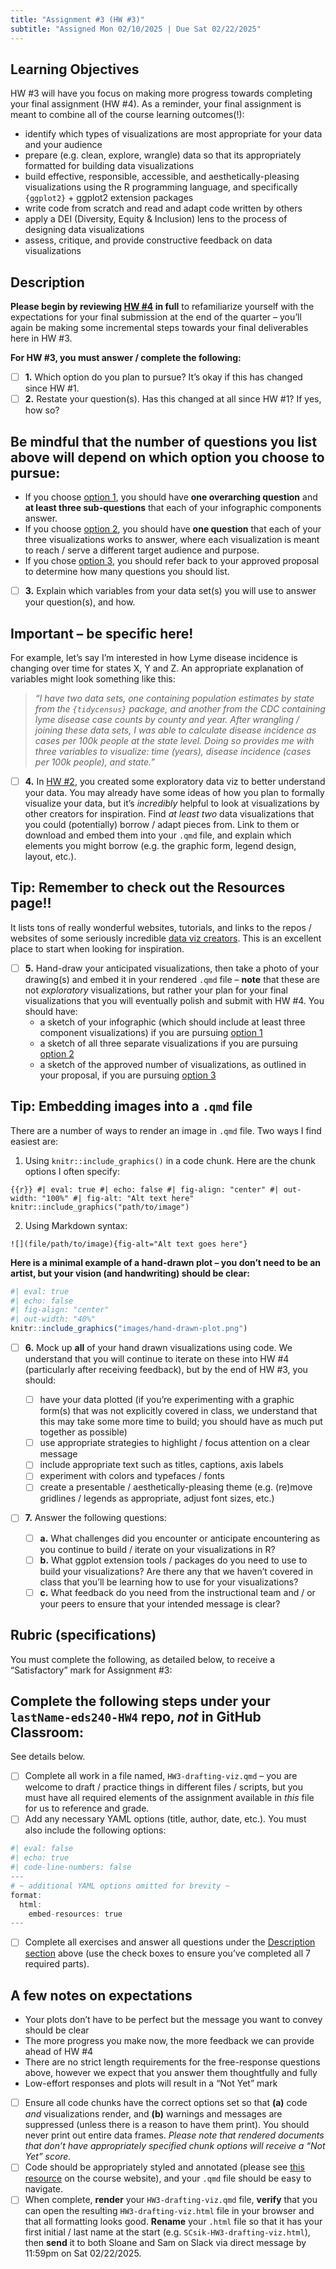 ```yaml
---
title: "Assignment #3 (HW #3)"
subtitle: "Assigned Mon 02/10/2025 | Due Sat 02/22/2025"
---
```


## Learning Objectives

HW #3 will have you focus on making more progress towards completing your final assignment (HW #4). As a reminder, your final assignment is meant to combine all of the course learning outcomes(!):

- identify which types of visualizations are most appropriate for your data and your audience
- prepare (e.g. clean, explore, wrangle) data so that its appropriately formatted for building data visualizations
- build effective, responsible, accessible, and aesthetically-pleasing visualizations using the R programming language, and specifically `{ggplot2}` + ggplot2 extension packages
- write code from scratch and read and adapt code written by others
- apply a DEI (Diversity, Equity & Inclusion) lens to the process of designing data visualizations 
- assess, critique, and provide constructive feedback on data visualizations

## Description 

[**Please begin by reviewing [HW #4](HW4.qmd){target="_blank"} in full**]{.teal-text} to refamiliarize yourself with the expectations for your final submission at the end of the quarter -- you'll again be making some incremental steps towards your final deliverables here in HW #3. 

[**For HW #3, you must answer / complete the following:**]{.teal-text}

- [ ] **1.** Which option do you plan to pursue? It's okay if this has changed since HW #1.
- [ ] **2.** Restate your question(s). Has this changed at all since HW #1? If yes, how so? 

::: {.callout-note}
## Be mindful that the number of questions you list above will depend on which option you choose to pursue:

- If you choose [option 1](HW4.qmd#option-1){target="_blank"}, you should have **one overarching question** and **at least three sub-questions** that each of your infographic components answer.
- If you choose [option 2 ](HW4.qmd#option-2){target="_blank"}, you should have **one question** that each of your three visualizations works to answer, where each visualization is meant to reach / serve a different target audience and purpose.
- If you chose [option 3](HW4.qmd#option-3){target="_blank"}, you should refer back to your approved proposal to determine how many questions you should list.
:::

- [ ] **3.** Explain which variables from your data set(s) you will use to answer your question(s), and how.

::: {.callout-important}
## Important -- be specific here!
For example, let's say I'm interested in how Lyme disease incidence is changing over time for states X, Y and Z. An appropriate explanation of variables might look something like this: 

>*"I have two data sets, one containing population estimates by state from the `{tidycensus}` package, and another from the CDC containing lyme disease case counts by county and year. After wrangling / joining these data sets, I was able to calculate disease incidence as cases per 100k people at the state level. Doing so provides me with three variables to visualize: time (years), disease incidence (cases per 100k people), and state."*
:::

- [ ] **4.** In [HW #2](HW2.qmd){target="_blank"}, you created some exploratory data viz to better understand your data. You may already have some ideas of how you plan to formally visualize your data, but it's *incredibly* helpful to look at visualizations by other creators for inspiration. Find *at least two* data visualizations that you could (potentially) borrow / adapt pieces from. Link to them or download and embed them into your `.qmd` file, and explain which elements you might borrow (e.g. the graphic form, legend design, layout, etc.). 

::: {.callout-tip}
## Tip: Remember to check out the Resources page!!
It lists tons of really wonderful websites, tutorials, and links to the repos / websites of some seriously incredible [data viz creators](../resources.qmd#inspirational-data-visualization-creators){target="_blank"}. This is an excellent place to start when looking for inspiration.
:::

- [ ] **5.** Hand-draw your anticipated visualizations, then take a photo of your drawing(s) and embed it in your rendered `.qmd` file -- **note** that these are not *exploratory* visualizations, but rather your plan for your final visualizations that you will eventually polish and submit with HW #4. You should have:
    - a sketch of your infographic (which should include at least three component visualizations) if you are pursuing [option 1](HW4.qmd#option-1){target="_blank"}
    - a sketch of all three separate visualizations if you are pursuing [option 2](HW4.qmd#option-2){target="_blank"}
    - a sketch of the approved number of visualizations, as outlined in your proposal, if you are pursuing [option 3](HW4.qmd#option-3){target="_blank"}

::: {.callout-tip}
## Tip: Embedding images into a `.qmd` file

There are a number of ways to render an image in `.qmd` file. Two ways I find easiest are:

1. Using `knitr::include_graphics()` in a code chunk. Here are the chunk options I often specify:

```{{r}}
#| eval: true
#| echo: false
#| fig-align: "center"
#| out-width: "100%"
#| fig-alt: "Alt text here"
knitr::include_graphics("path/to/image")
```

2. Using Markdown syntax:

`![](file/path/to/image){fig-alt="Alt text goes here"}`

**Here is a minimal example of a hand-drawn plot -- you don't need to be an artist, but your vision (and handwriting) should be clear:**
```r
#| eval: true
#| echo: false
#| fig-align: "center"
#| out-width: "40%"
knitr::include_graphics("images/hand-drawn-plot.png")
```

:::

- [ ] **6.** Mock up **all** of your hand drawn visualizations using code. We understand that you will continue to iterate on these into HW #4 (particularly after receiving feedback), but by the end of HW #3, you should:

  - [ ] have your data plotted (if you're experimenting with a graphic form(s) that was not explicitly covered in class, we understand that this may take some more time to build; you should have as much put together as possible)
  - [ ] use appropriate strategies to highlight / focus attention on a clear message
  - [ ] include appropriate text such as titles, captions, axis labels 
  - [ ] experiment with colors and typefaces / fonts
  - [ ] create a presentable / aesthetically-pleasing theme (e.g. (re)move gridlines / legends as appropriate, adjust font sizes, etc.)

- [ ] **7.** Answer the following questions:
    - [ ] **a.** What challenges did you encounter or anticipate encountering as you continue to build / iterate on your visualizations in R?
    - [ ] **b.** What ggplot extension tools / packages do you need to use to build your visualizations? Are there any that we haven't covered in class that you'll be learning how to use for your visualizations?
    - [ ] **c.** What feedback do you need from the instructional team and / or your peers to ensure that your intended message is clear?

## Rubric (specifications)

You must complete the following, as detailed below, to receive a "Satisfactory" mark for Assignment #3:

::: {.callout-important}
## **Complete the following steps under your `lastName-eds240-HW4` repo, *not* in GitHub Classroom:**
See details below.
:::

- [ ] Complete all work in a file named, `HW3-drafting-viz.qmd` -- you are welcome to draft / practice things in different files / scripts, but you must have all required elements of the assignment available in *this* file for us to reference and grade.
- [ ] Add any necessary YAML options (title, author, date, etc.). You must also include the following options:

```r
#| eval: false
#| echo: true
#| code-line-numbers: false
---
# ~ additional YAML options omitted for brevity ~
format:
  html:
    embed-resources: true
---
```

- [ ] Complete all exercises and answer all questions under the [Description section](HW3.qmd#description) above (use the check boxes to ensure you've completed all 7 required parts).

::: {.callout-note}
## A few notes on expectations

- Your plots don't have to be perfect but the message you want to convey should be clear
- The more progress you make now, the more feedback we can provide ahead of HW #4
- There are no strict length requirements for the free-response questions above, however we expect that you answer them thoughtfully and fully 
- Low-effort responses and plots will result in a "Not Yet" mark
:::

- [ ] Ensure all code chunks have the correct options set so that **(a)** code *and* visualizations render, and **(b)** warnings and messages are suppressed (unless there is a reason to have them print). You should never print out entire data frames. *Please note that rendered documents that don't have appropriately specified chunk options will receive a "Not Yet" score.*
- [ ] Code should be appropriately styled and annotated (please see [this resource](../../clean-code-guide.qmd){target="_blank"} on the course website), and your `.qmd` file should be easy to navigate.
- [ ] When complete, **render** your `HW3-drafting-viz.qmd` file, **verify** that you can open the resulting `HW3-drafting-viz.html` file in your browser and that all formatting looks good. **Rename** your `.html` file so that it has your first initial / last name at the start (e.g. `SCsik-HW3-drafting-viz.html`), then **send** it to both Sloane and Sam on Slack via direct message by 11:59pm on Sat 02/22/2025.


